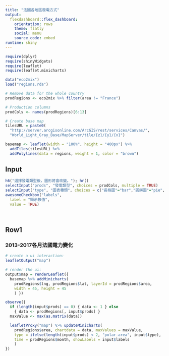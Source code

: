 ```yaml
---
title: "法國各地區發電方式"
output: 
  flexdashboard::flex_dashboard:
    orientation: rows
    theme: flatly
    social: menu
    source_code: embed 
runtime: shiny
---
```


```r
require(dplyr)
require(shinyWidgets)
require(leaflet)
require(leaflet.minicharts)

data("eco2mix")
load("regions.rda")

# Remove data for the whole country
prodRegions <- eco2mix %>% filter(area != "France")

# Production columns
prodCols <- names(prodRegions)[6:13]

# Create base map
tilesURL = paste0(
  "http://server.arcgisonline.com/ArcGIS/rest/services/Canvas/",
  "World_Light_Gray_Base/MapServer/tile/{z}/{y}/{x}")

basemap <- leaflet(width = "100%", height = "400px") %>%
  addTiles(tilesURL) %>%
  addPolylines(data = regions, weight = 1, color = "brown")
```

Input {.sidebar data-width=250}
-------------------------------------
```r
h6("選擇發電類型後，圖形將會改變。"); hr()
selectInput("prods", "發電類型", choices = prodCols, multiple = TRUE)
selectInput("type", "圖表種類", choices = c("長條圖"="bar","圓餅圖"="pie", "極區圖"="polar-area",  "極半徑圖"="polar-radius"))
awesomeCheckbox("labels", 
  label = "顯示數值", 
  value = TRUE)
```
<br>

Row1 
-------------------------------------
### 2013-2017各月法國電力變化 {data-width=76%}
```r
# create a ui interaction:
leafletOutput("map")

# render the ui:
output$map = renderLeaflet({
  basemap %>% addMinicharts(
    prodRegions$lng, prodRegions$lat, layerId = prodRegions$area,
    width = 45, height = 45
    ) })

observe({
  if (length(input$prods) == 0) { data <- 1 } else 
    { data <- prodRegions[, input$prods] }
  maxValue <- max(as.matrix(data))

  leafletProxy("map") %>% updateMinicharts(
    prodRegions$area, chartdata = data, maxValues = maxValue,
    type = ifelse(length(input$prods) < 2, "polar-area", input$type),
    time = prodRegions$month, showLabels = input$labels
    )
})


```



